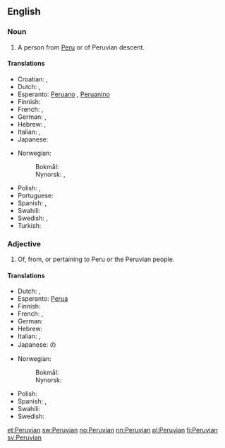 ==English==

===Noun===
{{en-noun}}

# A person from [[Peru]] or of Peruvian descent.

====Translations====
{{trans-top|person from Peru}}
* Croatian: {{t|hr|Peruanac|m}}, {{t|hr|Peruanka|f}}
* Dutch: {{t-|nl|Peruaan|m}}, {{t-|nl|Peruaanse|f}}
* Esperanto: [[Peruano]] {{m}}, [[Peruanino]] {{f}}
* Finnish: {{t+|fi|perulainen}}
* French: {{t+|fr|Péruvien|m}}, {{t+|fr|Péruvienne|f}}
* German: {{t+|de|Peruaner|m}}, {{t+|de|Peruanerin|f}}
* Hebrew: {{t+|he|פרואני|m}}, {{t-|he|פרואנית|f}}
* Italian: {{t-|it|peruviano|m}}, {{t-|it|peruviana|f}}
* Japanese: {{t|ja|ペルー人|tr=Perūjin}}
{{trans-mid}}
* Norwegian:
*: Bokmål: {{t|nb|peruaner|m}}
*: Nynorsk: {{t|nn|peruan|m}}, {{t|nn|peruanar|m}}
* Polish: {{t+|pl|Peruwiańczyk|m}}, {{t+|pl|Peruwianka|f}}
* Portuguese: {{t|pt|peruano|m}}
* Spanish: {{t+|es|peruano|m}}, {{t-|es|peruana|f}}
* Swahili: {{t|sw|Mperuu}}
* Swedish: {{t+|sv|peruan|m}}, {{t+|sv|peruanska|f}}
* Turkish: {{t|tr|Perulu}}
{{trans-bottom}}

===Adjective===
{{en-adj|-}}

# Of, from, or pertaining to Peru or the Peruvian people.

====Translations====
{{trans-top|pertaining to Peru}}
* Dutch: {{t-|nl|Peruaans}}, {{t-|nl|Peruaanse}}
* Esperanto: [[Perua]]
* Finnish: {{t+|fi|perulainen}}
* French: {{t+|fr|péruvien|m}}, {{t+|fr|péruvienne|f}}
* German: {{t+|de|peruanisch}}
* Hebrew: {{t-|he|פרואנית|f}}
* Italian: {{t-|it|peruviano|m}}, {{t-|it|peruviana|f}}
* Japanese: {{t+|ja|ペルー|tr=Perū}}の
{{trans-mid}}
* Norwegian:
*: Bokmål: {{t|nb|peruansk}}
*: Nynorsk: {{t|nn|peruansk}}
* Polish: {{t+|pl|peruwiański|m}}
* Spanish: {{t+|es|peruano|m}}, {{t-|es|peruana|f}}
* Swahili: {{t|sw|Kiperuu}}
* Swedish: {{t+|sv|peruansk}}
{{trans-bottom}}

[[et:Peruvian]]
[[sw:Peruvian]]
[[no:Peruvian]]
[[nn:Peruvian]]
[[pl:Peruvian]]
[[fi:Peruvian]]
[[sv:Peruvian]]